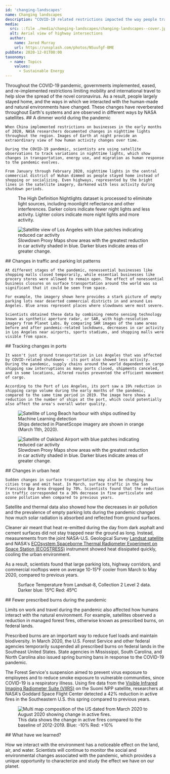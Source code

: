 ```yaml
---
id: 'changing-landscapes'
name: Changing landscapes
description: "COVID-19 related restrictions impacted the way people travelled, and as a result the ways in which we interact with the human-made and natural environments have changed"
media:
  src: ::file ./media/changing-landscapes/changing-landscapes--cover.jpg
  alt: Aerial view of highway intersections
  author:
    name: Jared Murray
    url: https://unsplash.com/photos/NSuufgf-BME
pubDate: 2020-12-01T00:00
taxonomy:
  - name: Topics
    values:
      - Sustainable Energy
---
```


<Block>
  <Prose>
    Throughout the COVID-19 pandemic, governments implemented, eased, and re-implemented restrictions limiting mobility and international travel to help slow the spread of the novel coronavirus. As a result, people largely stayed home, and the ways in which we interacted with the human-made and natural environments have changed. These changes have reverberated throughout Earth's systems and are observed in different ways by NASA satellites.
  </Prose>
</Block>

<Block>
  <Prose>
    ## A dimmer world during the pandemic

    When China implemented restrictions on businesses in the early months of 2020, NASA researchers documented changes in nighttime lights throughout the region. Images of Earth at night provide an extraordinary view of how human activity changes over time.  
    
    During the COVID-19 pandemic, scientists are using satellite observations to track variations in nighttime lights, which show changes in transportation, energy use, and migration as human response to the pandemic evolves.
    
    From January through February 2020, nighttime lights in the central commercial district of Wuhan dimmed as people stayed home instead of shopping or socializing. Even highways, represented by the bright lines in the satellite imagery, darkened with less activity during shutdown periods.
  </Prose>

  <Figure>
    <Map
      datasetId='nighttime-lights'
      layerId='nightlights-hd-monthly'
      center={[114.284, 30.62]}
      zoom={9}
      dateTime='2020-01-01'
      compareDateTime='2020-02-01'
    />
    <Caption 
      attrAuthor='NASA' 
      attrUrl='https://nasa.gov/'
    >
      The High Definition Nightlights dataset is processed to eliminate light sources, including moonlight reflectance and other interferences. Darker colors indicate fewer night lights and less activity. Lighter colors indicate more night lights and more activity.
    </Caption> 
  </Figure>
</Block>

<Block type='full'>
  <Figure>
      <Image
        src={new URL('./media/changing-landscapes/changes-parking-lot.png', import.meta.url).href}
        alt='Satellite view of Los Angeles with blue patches indicating reduced car activity'
      />
    <Caption >
      Slowdown Proxy Maps show areas with the greatest reduction in car activity shaded in blue. Darker blues indicate areas of greater change.
    </Caption> 
  </Figure>
  <Prose>
    ## Changes in traffic and parking lot patterns

    At different stages of the pandemic, nonessential businesses like shopping malls closed temporarily, while essential businesses like grocery stores were allowed to remain open. The effect of nonessential business closures on surface transportation around the world was so significant that it could be seen from space.
    
    For example, the imagery shown here provides a stark picture of empty parking lots near deserted commercial districts in and around Los Angeles. Blue areas represent places where slowdowns were most severe.  
    
    Scientists obtained these data by combining remote sensing technology known as synthetic aperture radar, or SAR, with high-resolution imagery from Planet Labs. By comparing SAR images of the same areas before and after pandemic-related lockdowns, decreases in car activity in Los Angeles near airports, sports stadiums, and shopping malls were visible from space.
  </Prose>
</Block>

<Block type='full'>
  <Prose>
    ## Tracking changes in ports

    It wasn't just ground transportation in Los Angeles that was affected by COVID-related shutdowns - its port also showed less activity. During the pandemic, supply chains around the world dependent on cargo shipping saw interruptions as many ports closed, shipments canceled, and in some locations, altered routes prevented the efficient movement of cargo.

    According to the Port of Los Angeles, its port saw a 19% reduction in shipping cargo volume during the early months of the pandemic, compared to the same time period in 2019. The image here shows a reduction in the number of ships at the port, which could potentially also affect the area's overall water quality.
  </Prose>
  <Figure>
      <Image
        src={new URL('./media/changing-landscapes/changes-ports.png', import.meta.url).href}
        alt='Satellite of Long Beach harbour with ships outlined by Machine Learning detection'
      />
    <Caption >
      Ships detected in PlanetScope imagery are shown in orange (March 11th, 2020).
    </Caption> 
  </Figure>
</Block>

<Block type='full'>
  <Figure>
      <Image
        src={new URL('./media/changing-landscapes/changes-heat.png', import.meta.url).href}
        alt='Satellite of Oakland Airport with blue patches indicating reduced car activity'
      />
    <Caption >
      Slowdown Proxy Maps show areas with the greatest reduction in car activity shaded in blue. Darker blues indicate areas of greater change.
    </Caption> 
  </Figure>
  <Prose>
    ## Changes in urban heat

    Sudden changes in surface transportation may also be changing how cities trap and emit heat. In March, surface traffic in the San Francisco Bay Area dropped by 70%. Scientists found that the reduction in traffic corresponded to a 30% decrease in fine particulate and ozone pollution when compared to previous years.
  </Prose>
</Block>

<Block>
  <Prose>
  Satellite and thermal data also showed how the decreases in air pollution and the prevalence of empty parking lots during the pandemic changed how much solar radiation is absorbed and reflected from ground surfaces.
  
  Cleaner air meant that heat re-emitted during the day from dark asphalt and cement surfaces did not stay trapped near the ground as long. Instead, measurements from the joint NASA-U.S. Geological Survey [Landsat satellite](https://landsat.gsfc.nasa.gov/) and NASA's [ECOsystem Spaceborne Thermal Radiometer Experiment on Space Station (ECOSTRESS)](https://ecostress.jpl.nasa.gov/) instrument showed heat dissipated quickly, cooling the urban environment.
  
  As a result, scientists found that large parking lots, highway corridors, and commercial rooftops were on average 10-15°F cooler from March to May 2020, compared to previous years.
  </Prose>
</Block>

<Block type='wide'>
  <Figure>
    <CompareImage 
      leftImageSrc={new URL('./media/changing-landscapes/changes-surf-temp-2018-04.png', import.meta.url).href}
      leftImageAlt='Satellite view of the bay area indicating surface temperature in April 2018'
      leftImageLabel='April 2018'
      rightImageSrc={new URL('./media/changing-landscapes/changes-surf-temp-2020-04.png', import.meta.url).href}
      rightImageAlt='Satellite view of the bay area indicating surface temperature in April 2020'
      rightImageLabel='April 2020'
    />
    <Caption>
      Surface Temperature from Landsat-8, Collection 2 Level 2 data.  
      Darker blue: 15ºC  
      Red: 45ºC  
    </Caption>
  </Figure>
</Block>

<Block>
  <Prose>
  ## Fewer prescribed burns during the pandemic

  Limits on work and travel during the pandemic also affected how humans interact with the natural environment. For example, satellites observed a reduction in managed forest fires, otherwise known as prescribed burns, on federal lands.
  
  Prescribed burns are an important way to reduce fuel loads and maintain biodiversity. In March 2020, the U.S. Forest Service and other federal agencies temporarily suspended all prescribed burns on federal lands in the Southeast United States. State agencies in Mississippi, South Carolina, and North Carolina also issued spring burning bans in response to the COVID-19 pandemic.
  
  The Forest Service's suspension aimed to prevent virus exposure to employees and to reduce smoke exposure to vulnerable communities, since COVID-19 is a respiratory illness. Using fire data from the [Visible Infrared Imaging Radiometer Suite (VIIRS)](https://www.jpss.noaa.gov/viirs.html) on the Suomi NPP satellite, researchers at NASA's Goddard Space Flight Center detected a 42% reduction in active fires in the Southeastern U.S. this spring compared to previous years.
  </Prose>
</Block>

<Block type='wide'>
  <Figure>
      <Image
        src={new URL('./media/changing-landscapes/changes-fires.png', import.meta.url).href}
        alt='Multi map composition of the US dated from March 2020 to August 2020 showing change in active fires.'
      />
    <Caption >
      This data shows the change in active fires compared to the baseline of 2012-2019.  
      Blue: -10%  
      Red: +10%
    </Caption> 
  </Figure>
</Block>

<Block>
  <Prose>
  ## What have we learned?

  How we interact with the environment has a noticeable effect on the land, air, and water. Scientists will continue to monitor the social and environmental changes associated with the pandemic, which provides a unique opportunity to characterize and study the effect we have on our planet.
  </Prose>
</Block>